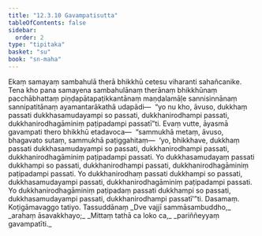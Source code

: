 ```yaml
---
title: "12.3.10 Gavampatisutta"
tableOfContents: false
sidebar:
  order: 2
type: "tipitaka"
basket: "su"
book: "sn-maha"
---
```



<DynamicBreadcrumb />

<Division number="1100" book="sn-maha" bookNo="14" page="382">

<Paragraph number="2302" book="sn-maha">
Ekaṃ samayaṃ sambahulā therā bhikkhū cetesu viharanti sahañcanike. Tena kho pana samayena sambahulānaṃ therānaṃ bhikkhūnaṃ pacchābhattaṃ piṇḍapātapaṭikkantānaṃ maṇḍalamāḷe sannisinnānaṃ sannipatitānaṃ ayamantarākathā udapādi—  “yo nu kho, āvuso, dukkhaṃ passati dukkhasamudayampi so passati, dukkhanirodhampi passati, dukkhanirodhagāminiṃ paṭipadampi passatī”ti.
</Paragraph>

<Paragraph number="2303" book="sn-maha">
Evaṃ vutte, āyasmā gavampati thero bhikkhū etadavoca—  “sammukhā metaṃ, āvuso, bhagavato sutaṃ, sammukhā paṭiggahitaṃ—  ‘yo, bhikkhave, dukkhaṃ passati dukkhasamudayampi so passati, dukkhanirodhampi passati, dukkhanirodhagāminiṃ paṭipadampi passati. Yo dukkhasamudayaṃ passati dukkhampi so passati, dukkhanirodhampi passati, dukkhanirodhagāminiṃ paṭipadampi passati. Yo dukkhanirodhaṃ passati dukkhampi so passati, dukkhasamudayampi passati, dukkhanirodhagāminiṃ paṭipadampi passati. Yo dukkhanirodhagāminiṃ paṭipadaṃ passati dukkhampi so passati, dukkhasamudayampi passati, dukkhanirodhampi passatī’”ti.

</Paragraph>
</Division>

<Paragraph number="2304" type="center" book="sn-maha">
Dasamaṃ.



</Paragraph>

<Paragraph number="2305" type="center" book="sn-maha">
Koṭigāmavaggo tatiyo.



</Paragraph>

<Paragraph number="2306" type="center" book="sn-maha">
Tassuddānaṃ


</Paragraph>

<Paragraph number="2307" type="verses" book="sn-maha">
_Dve vajjī sammāsambuddho,_  
_arahaṃ āsavakkhayo;_  
_Mittaṃ tathā ca loko ca,_  
_pariññeyyaṃ gavampatīti._
</Paragraph>